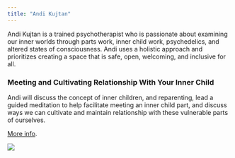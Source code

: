 ```yaml
---
title: "Andi Kujtan"
---
```


Andi Kujtan is a trained psychotherapist who is passionate about examining our inner worlds through parts work, inner child work, psychedelics, and altered states of consciousness. Andi uses a holistic approach and prioritizes creating a space that is safe, open, welcoming, and inclusive for all.

### Meeting and Cultivating Relationship With Your Inner Child

Andi will discuss the concept of inner children, and reparenting, lead a guided meditation to help facilitate meeting an inner child part, and discuss ways we can cultivate and maintain relationship with these vulnerable parts of ourselves.

[More info](https://thebranchesyoga.com/community-care/therapy#Andi).

![](images/andi kujtan.jpg)
